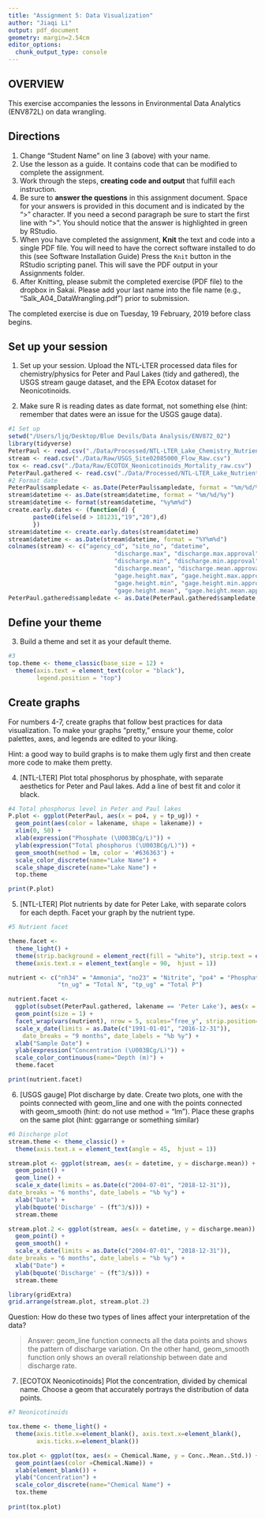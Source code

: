 ```yaml
---
title: "Assignment 5: Data Visualization"
author: "Jiaqi Li"
output: pdf_document
geometry: margin=2.54cm
editor_options: 
  chunk_output_type: console
---
```


## OVERVIEW

This exercise accompanies the lessons in Environmental Data Analytics (ENV872L) on data wrangling. 

## Directions
1. Change "Student Name" on line 3 (above) with your name.
2. Use the lesson as a guide. It contains code that can be modified to complete the assignment.
3. Work through the steps, **creating code and output** that fulfill each instruction.
4. Be sure to **answer the questions** in this assignment document.
Space for your answers is provided in this document and is indicated by the ">" character.
If you need a second paragraph be sure to start the first line with ">".
You should notice that the answer is highlighted in green by RStudio. 
6. When you have completed the assignment, **Knit** the text and code into a single PDF file.
You will need to have the correct software installed to do this (see Software Installation Guide)
Press the `Knit` button in the RStudio scripting panel.
This will save the PDF output in your Assignments folder.
8. After Knitting, please submit the completed exercise (PDF file) to the dropbox in Sakai. Please add your last name into the file name (e.g., "Salk_A04_DataWrangling.pdf") prior to submission.

The completed exercise is due on Tuesday, 19 February, 2019 before class begins.

## Set up your session 
1. Set up your session. Upload the NTL-LTER processed data files for chemistry/physics for Peter and Paul Lakes (tidy and gathered), the USGS stream gauge dataset, and the EPA Ecotox dataset for Neonicotinoids. 

2. Make sure R is reading dates as date format, not something else (hint: remember that dates were an issue for the USGS gauge data).

```r
#1 Set up
setwd("/Users/ljq/Desktop/Blue Devils/Data Analysis/ENV872_02")
library(tidyverse)
PeterPaul <- read.csv("./Data/Processed/NTL-LTER_Lake_Chemistry_Nutrients_PeterPaul_Processed.csv")
stream <- read.csv("./Data/Raw/USGS_Site02085000_Flow_Raw.csv")
tox <- read.csv("./Data/Raw/ECOTOX_Neonicotinoids_Mortality_raw.csv")
PeterPaul.gathered <- read.csv("./Data/Processed/NTL-LTER_Lake_Nutrients_PeterPaulGathered_Processed.csv")
#2 Format date
PeterPaul$sampledate <- as.Date(PeterPaul$sampledate, format = "%m/%d/%y")
stream$datetime <- as.Date(stream$datetime, format = "%m/%d/%y")
stream$datetime <- format(stream$datetime, "%y%m%d")
create.early.dates <- (function(d) {
       paste0(ifelse(d > 181231,"19","20"),d)
       })
stream$datetime <- create.early.dates(stream$datetime)
stream$datetime <- as.Date(stream$datetime, format = "%Y%m%d")
colnames(stream) <- c("agency_cd", "site_no", "datetime", 
                              "discharge.max", "discharge.max.approval", 
                              "discharge.min", "discharge.min.approval", 
                              "discharge.mean", "discharge.mean.approval", 
                              "gage.height.max", "gage.height.max.approval", 
                              "gage.height.min", "gage.height.min.approval", 
                              "gage.height.mean", "gage.height.mean.approval")
PeterPaul.gathered$sampledate <- as.Date(PeterPaul.gathered$sampledate, format = '%Y-%m-%d')
```
## Define your theme
3. Build a theme and set it as your default theme.

```r
#3
top.theme <- theme_classic(base_size = 12) +
  theme(axis.text = element_text(color = "black"), 
        legend.position = "top")
```

## Create graphs
For numbers 4-7, create graphs that follow best practices for data visualization. To make your graphs "pretty," ensure your theme, color palettes, axes, and legends are edited to your liking.

Hint: a good way to build graphs is to make them ugly first and then create more code to make them pretty.

4. [NTL-LTER] Plot total phosphorus by phosphate, with separate aesthetics for Peter and Paul lakes. Add a line of best fit and color it black.

```r
#4 Total phosphorus level in Peter and Paul lakes
P.plot <- ggplot(PeterPaul, aes(x = po4, y = tp_ug)) +
  geom_point(aes(color = lakename, shape = lakename)) +
  xlim(0, 50) +
  xlab(expression("Phosphate (\U003BCg/L)")) + 
  ylab(expression("Total phosphorus (\U003BCg/L)")) +
  geom_smooth(method = lm, color = '#636363') +
  scale_color_discrete(name="Lake Name") +
  scale_shape_discrete(name="Lake Name") +
  top.theme

print(P.plot)
```


5. [NTL-LTER] Plot nutrients by date for Peter Lake, with separate colors for each depth. Facet your graph by the nutrient type.

```r
#5 Nutrient facet

theme.facet <- 
  theme_light() + 
  theme(strip.background = element_rect(fill = "white"), strip.text = element_text(color = "black")) +
  theme(axis.text.x = element_text(angle = 90,  hjust = 1))

nutrient <- c("nh34" = "Ammonia", "no23" = "Nitrite", "po4" = "Phosphate", 
              "tn_ug" = "Total N", "tp_ug" = "Total P")

nutrient.facet <- 
  ggplot(subset(PeterPaul.gathered, lakename == 'Peter Lake'), aes(x = sampledate, y = concentration, color = depth)) +
  geom_point(size = 1) +
  facet_wrap(vars(nutrient), nrow = 5, scales="free_y", strip.position="right", labeller = as_labeller(nutrient)) +
  scale_x_date(limits = as.Date(c("1991-01-01", "2016-12-31")), 
    date_breaks = "9 months", date_labels = "%b %y") +
  xlab("Sample Date") +
  ylab(expression("Concentration (\U003BCg/L)")) +
  scale_color_continuous(name="Depth (m)") +
  theme.facet

print(nutrient.facet)

```


6. [USGS gauge] Plot discharge by date. Create two plots, one with the points connected with geom_line and one with the points connected with geom_smooth (hint: do not use method = "lm"). Place these graphs on the same plot (hint: ggarrange or something similar)

```r
#6 Discharge plot
stream.theme <- theme_classic() +
  theme(axis.text.x = element_text(angle = 45,  hjust = 1))

stream.plot <- ggplot(stream, aes(x = datetime, y = discharge.mean)) +
  geom_point() +
  geom_line() +
  scale_x_date(limits = as.Date(c("2004-07-01", "2018-12-31")),
date_breaks = "6 months", date_labels = "%b %y") +
  xlab("Date") +
  ylab(bquote('Discharge' ~ (ft^3/s))) +
  stream.theme

stream.plot.2 <- ggplot(stream, aes(x = datetime, y = discharge.mean)) +
  geom_point() +
  geom_smooth() +
  scale_x_date(limits = as.Date(c("2004-07-01", "2018-12-31")),
date_breaks = "6 months", date_labels = "%b %y") +
  xlab("Date") +
  ylab(bquote('Discharge' ~ (ft^3/s))) +
  stream.theme

library(gridExtra)
grid.arrange(stream.plot, stream.plot.2)

```
Question: How do these two types of lines affect your interpretation of the data?

> Answer: geom_line function connects all the data points and shows the pattern of discharge variation. On the other hand, geom_smooth function only shows an overall relationship between date and discharge rate.

7. [ECOTOX Neonicotinoids] Plot the concentration, divided by chemical name. Choose a geom that accurately portrays the distribution of data points.

```r
#7 Neonicotinoids

tox.theme <- theme_light() +
  theme(axis.title.x=element_blank(), axis.text.x=element_blank(),
        axis.ticks.x=element_blank())

tox.plot <- ggplot(tox, aes(x = Chemical.Name, y = Conc..Mean..Std.)) +
  geom_point(aes(color =Chemical.Name)) + 
  xlab(element_blank()) +
  ylab("Concentration") +
  scale_color_discrete(name="Chemical Name") +
  tox.theme
  
print(tox.plot)
```


